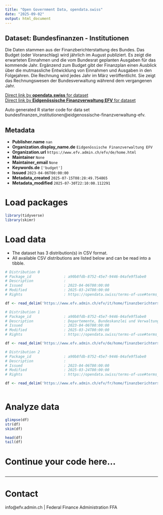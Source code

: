 ```yaml
---
title: "Open Government Data, opendata.swiss"
date: "2025-09-02"
output: html_document
---
```


## Dataset: Bundesfinanzen - Institutionen

Die Daten stammen aus der Finanzberichterstattung des Bundes. Das Budget (oder Voranschlag) wird jährlich im August publiziert. Es zeigt die erwarteten Einnahmen und die vom Bundesrat geplanten Ausgaben für das kommende Jahr. Ergänzend zum Budget gibt der Finanzplan einen Ausblick über die mutmassliche Entwicklung von Einnahmen und Ausgaben in den Folgejahren. Die Rechnung wird jedes Jahr im März veröffentlicht. Sie zeigt das Rechnungswesen der Bundesverwaltung während dem vergangenen Jahr.

[Direct link by **opendata.swiss** for dataset](https://opendata.swiss/de/dataset/bundesfinanzen-institutionen)<br>
[Direct link by **Eidgenössische Finanzverwaltung EFV** for dataset]()

Auto generated R starter code for data set bundesfinanzen_institutionen@eidgenossische-finanzverwaltung-efv.

## Metadata

- **Publisher.name** `nan`
- **Organization.display_name.de** `Eidgenössische Finanzverwaltung EFV`
- **Organization.url** `https://www.efv.admin.ch/efv/de/home.html`
- **Maintainer** `None`
- **Maintainer_email** `None`
- **Keywords.de** `['budget']`
- **Issued** `2023-04-06T00:00:00`
- **Metadata_created** `2025-07-15T08:28:49.754865`
- **Metadata_modified** `2025-07-30T22:10:00.112291`


# Load packages

```r

library(tidyverse)
library(skimr)

```

# Load data

-   The dataset has 3 distribution(s) in CSV format.
-   All available CSV distributions are listed below and can be read into a tibble.

```r

# Distribution 0
# Package_id               : a90b8fdb-8752-45e7-9446-04afe9f5abe0
# Description              : 
# Issued                   : 2023-04-06T00:00:00
# Modified                 : 2025-03-24T00:00:00
# Rights                   : https://opendata.swiss/terms-of-use#terms_open

df <- read_delim('https://www.efv.admin.ch/efv/it/home/finanzberichterstattung/daten/open_gov_data1.html')

# Distribution 1
# Package_id               : a90b8fdb-8752-45e7-9446-04afe9f5abe0
# Description              : Departemente, Bundeskanzlei und Verwaltungseinheiten: Personalausgaben, Vollzeitstellen, Beratung und externe Dienstleistungen, Informatik
# Issued                   : 2023-04-06T00:00:00
# Modified                 : 2025-03-24T00:00:00
# Rights                   : https://opendata.swiss/terms-of-use#terms_by

df <- read_delim('https://www.efv.admin.ch/efv/de/home/finanzberichterstattung/daten/open_gov_data1.html')

# Distribution 2
# Package_id               : a90b8fdb-8752-45e7-9446-04afe9f5abe0
# Description              : 
# Issued                   : 2023-04-06T00:00:00
# Modified                 : 2025-03-24T00:00:00
# Rights                   : https://opendata.swiss/terms-of-use#terms_by

df <- read_delim('https://www.efv.admin.ch/efv/fr/home/finanzberichterstattung/daten/open_gov_data1.html')



```

# Analyze data

```r

glimpse(df)
str(df)
skim(df)

head(df)
tail(df)

```

# Continue your code here...

```r

```

------------------------------------------------------------------------

# Contact

info@efv.admin.ch | Federal Finance Administration FFA
